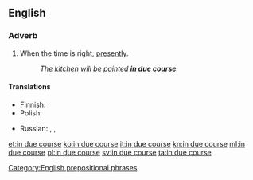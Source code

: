 ==English==

===Adverb===
{{en-adv|head=[[in]] [[due course]]|-}}

# When the time is right; [[presently]].
#: ''The kitchen will be painted '''in due course'''.''

====Translations====
{{trans-top|when the time is right}}
* Finnish: {{t|fi|aikanaan}}
* Polish: {{t|pl|we właściwym czasie}}
{{trans-mid}}
* Russian: {{t|ru|в своё время|tr=v svojó vrémja|sc=Cyrl}} {{qualifier|timely}}, {{t|ru|должным образом|tr=dólžnym óbrazom|sc=Cyrl}} {{qualifier|properly, duly}}, {{t+|ru|своевременно|tr=svojevrémenno|sc=Cyrl}} {{qualifier|timely}}
{{trans-bottom}}

[[Category:English prepositional phrases]]

[[et:in due course]]
[[ko:in due course]]
[[it:in due course]]
[[kn:in due course]]
[[ml:in due course]]
[[pl:in due course]]
[[sv:in due course]]
[[ta:in due course]]